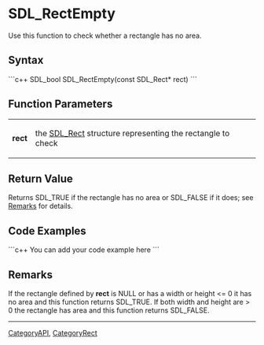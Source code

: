 <!-- pragma section-numbers off -->
<!-- pragma camelcase off -->

= SDL_RectEmpty =
Use this function to check whether a rectangle has no area.


== Syntax ==
```c++
SDL_bool SDL_RectEmpty(const SDL_Rect* rect)
```

== Function Parameters ==
{|
|'''rect'''
|the [[SDL_Rect]] structure representing the rectangle to check
|}

== Return Value ==
Returns SDL_TRUE if the rectangle has no area or SDL_FALSE if it does; see [[#Remarks|Remarks]] for details.

== Code Examples ==
```c++
You can add your code example here
```

== Remarks ==
If the rectangle defined by '''rect''' is NULL or has a width or height <= 0 it has no area and this function returns SDL_TRUE.  If both width and height are > 0 the rectangle has area and this function returns SDL_FALSE.


----
[[CategoryAPI]], [[CategoryRect]]
